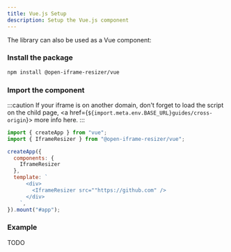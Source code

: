 ```yaml
---
title: Vue.js Setup
description: Setup the Vue.js component
---
```


The library can also be used as a Vue component:

### Install the package

```bash
npm install @open-iframe-resizer/vue
```

### Import the component

:::caution
If your iframe is on another domain, don't forget to load the script on the child page, <a href={`${import.meta.env.BASE_URL}guides/cross-origin`}> more info here</a>.
:::

```js
import { createApp } from "vue";
import { IframeResizer } from "@open-iframe-resizer/vue";

createApp({
  components: {
    IframeResizer
  },
  template: `
      <div>
        <IframeResizer src=""https://github.com" />
      </div>
    `,
}).mount("#app");
```

### Example

TODO

